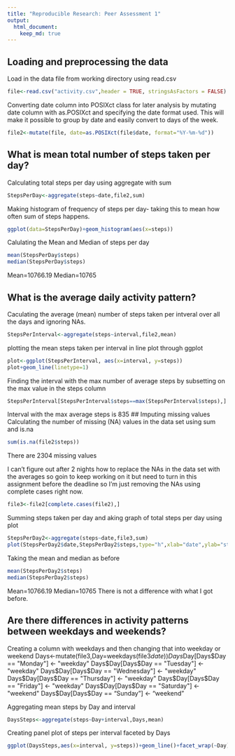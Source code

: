 ```yaml
---
title: "Reproducible Research: Peer Assessment 1"
output: 
  html_document:
    keep_md: true
---
```



## Loading and preprocessing the data

Load in the data file from working directory using read.csv
```r
file<-read.csv("activity.csv",header = TRUE, stringsAsFactors = FALSE)
```

Converting date column into POSIXct class for later analysis by mutating date column with as.POSIXct and specifying the date format used. This will make it possible to group by date and easily convert to days of the week.
```r
file2<-mutate(file, date=as.POSIXct(file$date, format="%Y-%m-%d"))
```

## What is mean total number of steps taken per day?

Calculating total steps per day using aggregate with sum
```r
StepsPerDay<-aggregate(steps~date,file2,sum)
```
Making histogram of frequency of steps per day- taking this to mean how often sum of steps happens.
```r
ggplot(data=StepsPerDay)+geom_histogram(aes(x=steps))
```
Calulating the Mean and Median of steps per day
```r
mean(StepsPerDay$steps)
median(StepsPerDay$steps)
```
Mean=10766.19
Median=10765

## What is the average daily activity pattern?
Caculating the average (mean) number of steps taken per intveral over all the days and ignoring NAs. 
```r
StepsPerInterval<-aggregate(steps~interval,file2,mean)
```
plotting the mean steps taken per interval in line plot through ggplot
```r
plot<-ggplot(StepsPerInterval, aes(x=interval, y=steps))
plot+geom_line(linetype=1)
```
Finding the interval with the max number of average steps by subsetting on the max value in the steps column
```r
StepsPerInterval[StepsPerInterval$steps==max(StepsPerInterval$steps),]
```
Interval with the max average steps is 835
## Imputing missing values
Calculating the number of missing (NA) values in the data set using sum and is.na
```r
sum(is.na(file2$steps))
```
There are 2304 missing values

I can't figure out after 2 nights how to replace the NAs in the data set with the averages so goin to keep working on it but need to turn in this assignment before the deadline so I'm just removing the NAs using complete cases right now.
```r
file3<-file2[complete.cases(file2),]
```
Summing steps taken per day and aking graph of total steps per day using plot
```r
StepsPerDay2<-aggregate(steps~date,file3,sum)
plot(StepsPerDay2$date,StepsPerDay2$steps,type="h",xlab="date",ylab="steps")
```
Taking the mean and median as before
```r
mean(StepsPerDay2$steps)
median(StepsPerDay2$steps)
```
Mean=10766.19
Median=10765
There is not a difference with what I got before.

## Are there differences in activity patterns between weekdays and weekends?

Creating a column with weekdays and then changing that into weekday or weekend
Days<-mutate(file3,Day=weekdays(file3$date))
Days$Day[Days$Day == "Monday"] <- "weekday"
Days$Day[Days$Day == "Tuesday"] <- "weekday"
Days$Day[Days$Day == "Wednesday"] <- "weekday"
Days$Day[Days$Day == "Thursday"] <- "weekday"
Days$Day[Days$Day == "Friday"] <- "weekday"
Days$Day[Days$Day == "Saturday"] <- "weekend"
Days$Day[Days$Day == "Sunday"] <- "weekend"

Aggregating mean steps by Day and interval
```r
DaysSteps<-aggregate(steps~Day+interval,Days,mean)
```

Creating panel plot of steps per interval faceted by Days
```r
ggplot(DaysSteps,aes(x=interval, y=steps))+geom_line()+facet_wrap(~Day)
```